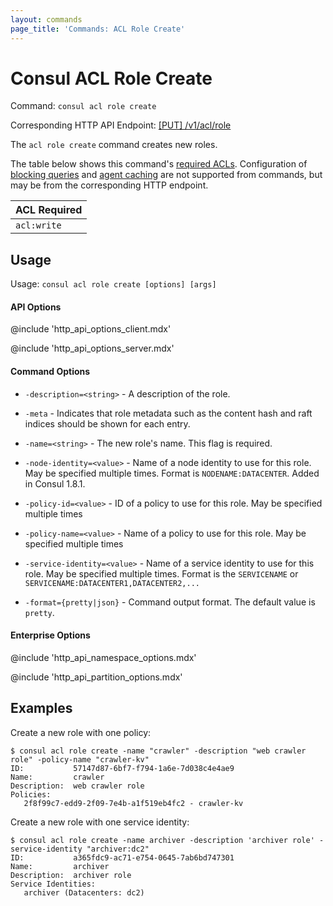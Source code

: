 ```yaml
---
layout: commands
page_title: 'Commands: ACL Role Create'
---
```


# Consul ACL Role Create

Command: `consul acl role create`

Corresponding HTTP API Endpoint: [\[PUT\] /v1/acl/role](/api-docs/acl/roles#create-a-role)

The `acl role create` command creates new roles.

The table below shows this command's [required ACLs](/api#authentication). Configuration of
[blocking queries](/api/features/blocking) and [agent caching](/api/features/caching)
are not supported from commands, but may be from the corresponding HTTP endpoint.

| ACL Required |
| ------------ |
| `acl:write`  |

## Usage

Usage: `consul acl role create [options] [args]`

#### API Options

@include 'http_api_options_client.mdx'

@include 'http_api_options_server.mdx'

#### Command Options

- `-description=<string>` - A description of the role.

- `-meta` - Indicates that role metadata such as the content hash and raft
  indices should be shown for each entry.

- `-name=<string>` - The new role's name. This flag is required.

- `-node-identity=<value>` - Name of a node identity to use for this role. May
  be specified multiple times. Format is `NODENAME:DATACENTER`. Added in Consul
  1.8.1.

- `-policy-id=<value>` - ID of a policy to use for this role. May be specified
  multiple times

- `-policy-name=<value>` - Name of a policy to use for this role. May be
  specified multiple times

- `-service-identity=<value>` - Name of a service identity to use for this
  role. May be specified multiple times. Format is the `SERVICENAME` or
  `SERVICENAME:DATACENTER1,DATACENTER2,...`

- `-format={pretty|json}` - Command output format. The default value is `pretty`.

#### Enterprise Options

@include 'http_api_namespace_options.mdx'

@include 'http_api_partition_options.mdx'

## Examples

Create a new role with one policy:

```shell-session
$ consul acl role create -name "crawler" -description "web crawler role" -policy-name "crawler-kv"
ID:           57147d87-6bf7-f794-1a6e-7d038c4e4ae9
Name:         crawler
Description:  web crawler role
Policies:
   2f8f99c7-edd9-2f09-7e4b-a1f519eb4fc2 - crawler-kv
```

Create a new role with one service identity:

```shell-session
$ consul acl role create -name archiver -description 'archiver role' -service-identity "archiver:dc2"
ID:           a365fdc9-ac71-e754-0645-7ab6bd747301
Name:         archiver
Description:  archiver role
Service Identities:
   archiver (Datacenters: dc2)
```
